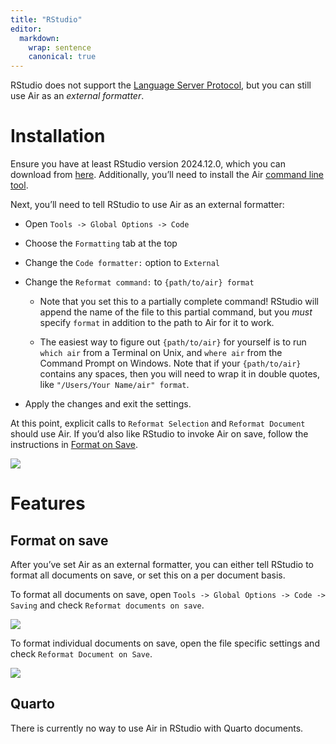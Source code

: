 ```yaml
---
title: "RStudio"
editor:
  markdown:
    wrap: sentence
    canonical: true
---
```


RStudio does not support the [Language Server Protocol](https://microsoft.github.io/language-server-protocol/), but you can still use Air as an *external formatter*.

# Installation

Ensure you have at least RStudio version 2024.12.0, which you can download from [here](https://posit.co/download/rstudio-desktop/).
Additionally, you'll need to install the Air [command line tool](cli.qmd).

Next, you'll need to tell RStudio to use Air as an external formatter:

-   Open `Tools -> Global Options -> Code`

-   Choose the `Formatting` tab at the top

-   Change the `Code formatter:` option to `External`

-   Change the `Reformat command:` to `{path/to/air} format`

    -   Note that you set this to a partially complete command!
        RStudio will append the name of the file to this partial command, but you *must* specify `format` in addition to the path to Air for it to work.

    -   The easiest way to figure out `{path/to/air}` for yourself is to run `which air` from a Terminal on Unix, and `where air` from the Command Prompt on Windows.
        Note that if your `{path/to/air}` contains any spaces, then you will need to wrap it in double quotes, like `"/Users/Your Name/air" format`.

-   Apply the changes and exit the settings.

At this point, explicit calls to `Reformat Selection` and `Reformat Document` should use Air.
If you'd also like RStudio to invoke Air on save, follow the instructions in [Format on Save](#rstudio-format-on-save).

![](./images/rstudio/external-formatter.png){fig-alt="Setting Air as an external formatter with Tools -> Global Options -> Code -> Formatting" fig-align="center"}

# Features

## Format on save {#rstudio-format-on-save}

After you've set Air as an external formatter, you can either tell RStudio to format all documents on save, or set this on a per document basis.

To format all documents on save, open `Tools -> Global Options -> Code -> Saving` and check `Reformat documents on save`.

![](images/rstudio/format-on-save.png){fig-alt="Setting RStudio to format all documents on save in Tools -> Global Options -> Code -> Saving" fig-align="center"}

To format individual documents on save, open the file specific settings and check `Reformat Document on Save`.

![](images/rstudio/reformat-document-on-save.png){fig-align="center"}

<!--# Come back and add video of formatting in action -->

## Quarto

There is currently no way to use Air in RStudio with Quarto documents.
